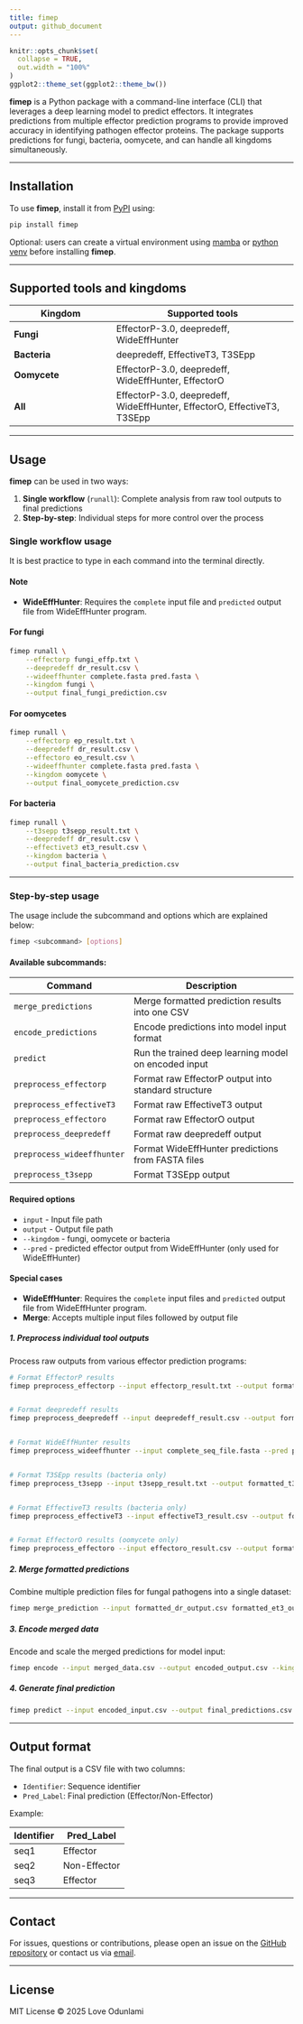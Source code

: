 ```yaml
---
title: fimep
output: github_document
---
```



```r
knitr::opts_chunk$set(
  collapse = TRUE,
  out.width = "100%"
)
ggplot2::theme_set(ggplot2::theme_bw())
```



**fimep** is a Python package with a command-line interface (CLI) that leverages a deep learning model to predict effectors. It integrates predictions from multiple effector prediction programs to provide improved accuracy in identifying pathogen effector proteins. The package supports predictions for fungi, bacteria, oomycete, and can handle all kingdoms simultaneously.


------------------------------------------------------------------------


## Installation


To use **fimep**, install it from [PyPI](https://pypi.org/) using:

``` bash
pip install fimep
```

Optional: users can create a virtual environment using [mamba](https://mamba.readthedocs.io/en/latest/user_guide/mamba.html) or [python venv](https://docs.python.org/3/library/venv.html) before installing **fimep**.

------------------------------------------------------------------------



## Supported tools and kingdoms

| Kingdom | Supported tools |
|---------|----------------|
| **Fungi** | EffectorP-3.0, deepredeff, WideEffHunter |
| **Bacteria** | deepredeff, EffectiveT3, T3SEpp |
| **Oomycete** | EffectorP-3.0, deepredeff, WideEffHunter, EffectorO |
| **All** | EffectorP-3.0, deepredeff, WideEffHunter, EffectorO, EffectiveT3, T3SEpp  |



------------------------------------------------------------------------


## Usage

**fimep** can be used in two ways:

1. **Single workflow** (`runall`): Complete analysis from raw tool outputs to final predictions
2. **Step-by-step**: Individual steps for more control over the process


### Single workflow usage

It is best practice to type in each command into the terminal directly. 

#### Note
- **WideEffHunter**: Requires the `complete` input file and `predicted` output file from WideEffHunter program.

#### For fungi
```bash
fimep runall \
    --effectorp fungi_effp.txt \
    --deepredeff dr_result.csv \
    --wideeffhunter complete.fasta pred.fasta \
    --kingdom fungi \
    --output final_fungi_prediction.csv
```

#### For oomycetes
```bash
fimep runall \
    --effectorp ep_result.txt \
    --deepredeff dr_result.csv \
    --effectoro eo_result.csv \
    --wideeffhunter complete.fasta pred.fasta \
    --kingdom oomycete \
    --output final_oomycete_prediction.csv
```

#### For bacteria
```bash
fimep runall \
    --t3sepp t3sepp_result.txt \
    --deepredeff dr_result.csv \
    --effectivet3 et3_result.csv \
    --kingdom bacteria \
    --output final_bacteria_prediction.csv
```

------------------------------------------------------------------------

### Step-by-step usage

The usage include the subcommand and options which are explained below:

```bash
fimep <subcommand> [options]
```

#### Available subcommands:

| Command                        | Description                                           |
|--------------------------------|-------------------------------------------------------|
| `merge_predictions`            | Merge formatted prediction results into one CSV       |
| `encode_predictions`           | Encode predictions into model input format            |
| `predict`                      | Run the trained deep learning model on encoded input  |
| `preprocess_effectorp`         | Format raw EffectorP output into standard structure   |
| `preprocess_effectiveT3`       | Format raw EffectiveT3 output                         |
| `preprocess_effectoro`         | Format raw EffectorO output                           |
| `preprocess_deepredeff`        | Format raw deepredeff output                          |
| `preprocess_wideeffhunter`     | Format WideEffHunter predictions from FASTA files     |
| `preprocess_t3sepp`            | Format T3SEpp output                                  |



#### Required options
- `input` - Input file path
- `output` - Output file path
- `--kingdom` -  fungi, oomycete or bacteria
- `--pred` - predicted effector output from WideEffHunter (only used for WideEffHunter)


#### Special cases
- **WideEffHunter**: Requires the `complete` input files and `predicted` output file from WideEffHunter program.
- **Merge**: Accepts multiple input files followed by output file





##### 1. Preprocess individual tool outputs

Process raw outputs from various effector prediction programs:


```bash
# Format EffectorP results
fimep preprocess_effectorp --input effectorp_result.txt --output formatted_ep_output.csv --kingdom fungi


# Format deepredeff results
fimep preprocess_deepredeff --input deepredeff_result.csv --output formatted_dr_output.csv --kingdom fungi


# Format WideEffHunter results 
fimep preprocess_wideeffhunter --input complete_seq_file.fasta --pred predicted_wideeffhunter_output.fasta --output formatted_we_output.csv --kingdom oomycete


# Format T3SEpp results (bacteria only) 
fimep preprocess_t3sepp --input t3sepp_result.txt --output formatted_t3p_output.csv --kingdom bacteria


# Format EffectiveT3 results (bacteria only)
fimep preprocess_effectiveT3 --input effectiveT3_result.csv --output formatted_et3_output.csv --kingdom bacteria


# Format EffectorO results (oomycete only)
fimep preprocess_effectoro --input effectoro_result.csv --output formatted_eo_output.csv --kingdom oomycete


```

##### 2. Merge formatted predictions

Combine multiple prediction files for fungal pathogens into a single dataset:

```bash
fimep merge_prediction --input formatted_dr_output.csv formatted_et3_output.csv formatted_t3p_output.csv --output merged_data.csv
```

##### 3. Encode merged data

Encode and scale the merged predictions for model input:

```bash
fimep encode --input merged_data.csv --output encoded_output.csv --kingdom fungi
```

##### 4. Generate final prediction


```bash
fimep predict --input encoded_input.csv --output final_predictions.csv
```

------------------------------------------------------------------------

## Output format

The final output is a CSV file with two columns:

- `Identifier`: Sequence identifier
- `Pred_Label`: Final prediction (Effector/Non-Effector)

Example:

| Identifier | Pred_Label |
|------------|------------|
| seq1 | Effector |
| seq2 | Non-Effector |
| seq3 | Effector |


------------------------------------------------------------------------

## Contact

For issues, questions or contributions, please open an issue on the [GitHub repository](https://github.com/LoveBio/fimep/issues) or contact us via [email](mailto:lovekayode1@gmail.com).

------------------------------------------------------------------------

## License

MIT License © 2025 Love Odunlami
